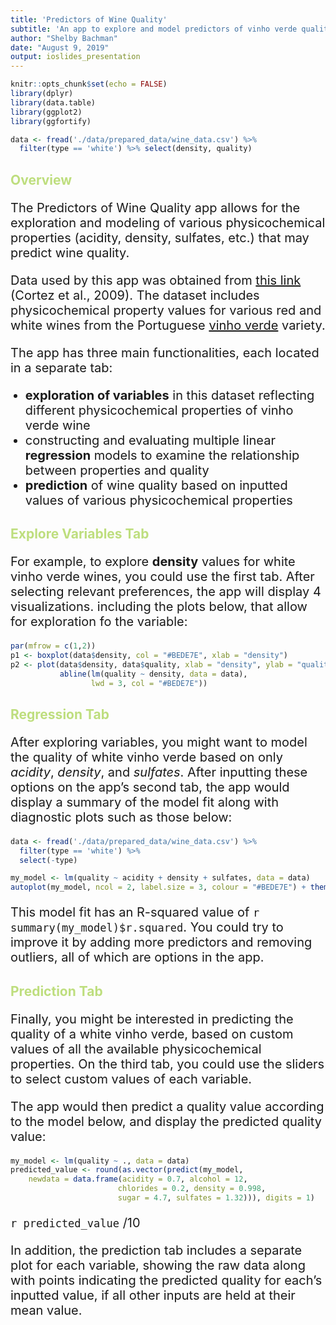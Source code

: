 ```yaml
---
title: 'Predictors of Wine Quality'
subtitle: 'An app to explore and model predictors of vinho verde quality'
author: "Shelby Bachman"
date: "August 9, 2019"
output: ioslides_presentation
---
```


<style>

h1 {
  color: #BEDE7E;
}

h2 {
  color: #BEDE7E;
}

p {
  font-size: 20px;
}

li {
  font-size: 20px;
}

slides > slide.title-slide hgroup h1 {
  font-size: 60px;
  color: #BEDE7E;
}

slides > slide.title-slide hgroup h2 {
  font-size: 24px;
}

</style>

```r
knitr::opts_chunk$set(echo = FALSE)
library(dplyr)
library(data.table)
library(ggplot2)
library(ggfortify)

data <- fread('./data/prepared_data/wine_data.csv') %>%
  filter(type == 'white') %>% select(density, quality)
```

## Overview

The Predictors of Wine Quality app allows for the exploration and modeling of various physicochemical properties (acidity, density, sulfates, etc.) that may predict wine quality. 

Data used by this app was obtained from [this link](http://www3.dsi.uminho.pt/pcortez/wine/) (Cortez et al., 2009). The dataset includes physicochemical property values for various red and white wines from the Portuguese [vinho verde](http://www.vinhoverde.pt/en/) variety. 

The app has three main functionalities, each located in a separate tab: 

- **exploration of variables** in this dataset reflecting different physicochemical properties of vinho verde wine
- constructing and evaluating multiple linear **regression** models to examine the relationship between properties and quality
- **prediction** of wine quality based on inputted values of various physicochemical properties

## Explore Variables Tab

For example, to explore **density** values for white vinho verde wines, you could use the first tab. After selecting relevant preferences, the app will display 4 visualizations. including the plots below, that allow for exploration fo the variable:

```r
par(mfrow = c(1,2))
p1 <- boxplot(data$density, col = "#BEDE7E", xlab = "density")
p2 <- plot(data$density, data$quality, xlab = "density", ylab = "quality",
           abline(lm(quality ~ density, data = data),
                  lwd = 3, col = "#BEDE7E"))
```

## Regression Tab

After exploring variables, you might want to model the quality of white vinho verde based on only *acidity*, *density*, and *sulfates*. After inputting these options on the app's second tab, the app would display a summary of the model fit along with diagnostic plots such as those below: 

```r
data <- fread('./data/prepared_data/wine_data.csv') %>%
  filter(type == 'white') %>%
  select(-type)

```

```r
my_model <- lm(quality ~ acidity + density + sulfates, data = data)
autoplot(my_model, ncol = 2, label.size = 3, colour = "#BEDE7E") + theme_bw()
```

This model fit has an R-squared value of `r summary(my_model)$r.squared`. You could try to improve it by adding more predictors and removing outliers, all of which are options in the app.

## Prediction Tab

Finally, you might be interested in predicting the quality of a white vinho verde, based on custom values of all the available physicochemical properties. On the third tab, you could use the sliders to select custom values of each variable. 

The app would then predict a quality value according to the model below, and display the predicted quality value:

```r
my_model <- lm(quality ~ ., data = data)
predicted_value <- round(as.vector(predict(my_model, 
    newdata = data.frame(acidity = 0.7, alcohol = 12, 
                        chlorides = 0.2, density = 0.998,
                        sugar = 4.7, sulfates = 1.32))), digits = 1)
```

`r predicted_value` /10

In addition, the prediction tab includes a separate plot for each variable, showing the raw data along with points indicating the predicted quality for each's inputted value, if all other inputs are held at their mean value.


